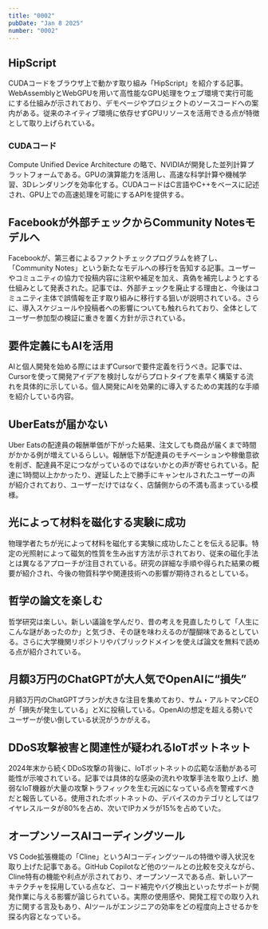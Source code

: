 ```yaml
---
title: "0002"
pubDate: "Jan 8 2025"
number: "0002"
---
```



## HipScript

CUDAコードをブラウザ上で動かす取り組み「HipScript」を紹介する記事。WebAssemblyとWebGPUを用いて高性能なGPU処理をウェブ環境で実行可能にする仕組みが示されており、デモページやプロジェクトのソースコードへの案内がある。従来のネイティブ環境に依存せずGPUリソースを活用できる点が特徴として取り上げられている。

<QuoteLink
  link="https://hipscript.lights0123.com/"
  text="Show HN: HipScript – Run CUDA in the Browser with WebAssembly and WebGPU / lights0123.com"
/>

### CUDAコード

Compute Unified Device Architecture の略で、NVIDIAが開発した並列計算プラットフォームである。GPUの演算能力を活用し、高速な科学計算や機械学習、3Dレンダリングを効率化する。CUDAコードはC言語やC++をベースに記述され、GPU上での高速処理を可能にするAPIを提供する。

## Facebookが外部チェックからCommunity Notesモデルへ

Facebookが、第三者によるファクトチェックプログラムを終了し、「Community Notes」という新たなモデルへの移行を告知する記事。ユーザーやコミュニティの協力で投稿内容に注釈や補足を加え、真偽を補完しようとする仕組みとして発表された。記事では、外部チェックを廃止する理由と、今後はコミュニティ主体で誤情報を正す取り組みに移行する狙いが説明されている。さらに、導入スケジュールや投稿者への影響についても触れられており、全体としてユーザー参加型の検証に重きを置く方針が示されている。

<QuoteLink
  link="https://about.fb.com/news/2025/01/ending-third-party-fact-checking/"
  text="Ending our third party fact-checking program and moving to Community Notes model / fb.com"
/>

## 要件定義にもAIを活用

AIと個人開発を始める際にはまずCursorで要件定義を行うべき。記事では、Cursorを使って開発アイデアを検討しながらプロトタイプを素早く構築する流れを具体的に示している。個人開発にAIを効果的に導入するための実践的な手順を紹介している内容。

<QuoteLink
  link="https://zenn.dev/yasuna/articles/9dadbcdc3be48d"
  text="AIと個人開発したくなったらまずCursorで要件定義だ！ / zenn.dev"
/>

## UberEatsが届かない

Uber Eatsの配達員の報酬単価が下がった結果、注文しても商品が届くまで時間がかかる例が増えているらしい。報酬低下が配達員のモチベーションや稼働意欲を削ぎ、配達員不足につながっているのではないかとの声が寄せられている。配達に1時間以上かかったり、遅延した上で勝手にキャンセルされたユーザーの声が紹介されており、ユーザーだけではなく、店舗側からの不満も高まっている模様。

<QuoteLink
  link="https://togetter.com/li/2492172"
  text="Uber Eatsの配達員の単価が下がり注文してもなかなか届かない事態になっているらしい / togetter.com"
/>

## 光によって材料を磁化する実験に成功

物理学者たちが光によって材料を磁化する実験に成功したことを伝える記事。特定の光照射によって磁気的性質を生み出す方法が示されており、従来の磁化手法とは異なるアプローチが注目されている。研究の詳細な手順や得られた結果の概要が紹介され、今後の物質科学や関連技術への影響が期待されるとしている。

<QuoteLink
  link="https://news.mit.edu/2025/physicists-magnetize-material-light-0107"
  text="Physicists Magnetize a Material with Light / news.mit.edu"
/>

## 哲学の論文を楽しむ

哲学研究は楽しい。新しい議論を学んだり、昔の考えを見直したりして「人生にこんな謎があったのか」と気づき、その謎を味わえるのが醍醐味であるとしている。さらに大学機関リポジトリやパブリックドメインを使えば論文を無料で読める点が紹介されている。

<QuoteLink
  link="https://lichtung.hatenablog.com/entry/2025/01/06/232043"
  text="哲学の論文をタダで読もう：趣味としての哲学研究のすすめ / lichtung.hatenablog.com"
/>

## 月額3万円のChatGPTが大人気でOpenAIに“損失”

月額3万円のChatGPTプランが大きな注目を集めており、サム・アルトマンCEOが「損失が発生している」とXに投稿している。OpenAIの想定を超える勢いでユーザーが使い倒している状況がうかがえる。

<QuoteLink
  link="https://www.itmedia.co.jp/news/articles/2501/06/news160.html"
  text="月額3万円のChatGPTが大人気でOpenAIに“損失”発生中 / ITmedia NEWS"
/>

## DDoS攻撃被害と関連性が疑われるIoTボットネット

2024年末から続くDDoS攻撃の背後に、IoTボットネットの広範な活動がある可能性が示唆されている。記事では具体的な感染の流れや攻撃手法を取り上げ、脆弱なIoT機器が大量の攻撃トラフィックを生む元凶になっている点を警戒すべきだと報告している。使用されたボットネットの、デバイスのカテゴリとしてはワイヤレスルータが80%を占め、次いでIPカメラが15%を占めていた。

<QuoteLink
  link="https://www.trendmicro.com/ja_jp/research/24/l/iot-botnet-activity-ddos-attacks.html"
  text="2024年末からのDDoS攻撃被害と関連性が疑われるIoTボットネットの大規模な活動を観測 / トレンドマイクロ セキュリティブログ"
/>

## オープンソースAIコーディングツール

VS Code拡張機能の「Cline」というAIコーディングツールの特徴や導入状況を取り上げた記事である。GitHub Copilotなど他のツールとの比較を交えながら、Cline特有の機能や利点が示されており、オープンソースである点、新しいアーキテクチャを採用している点など、コード補完やバグ検出といったサポートが開発作業に与える影響が論じられている。実際の使用感や、開発工程での取り入れ方に関する言及もあり、AIツールがエンジニアの効率をどの程度向上させるかを探る内容となっている。

<QuoteLink
  link="https://laiso.hatenablog.com/entry/2025/01/07/045009"
  text="ClineとAIコーディングツールの現状 / laiso.hatenablog.com"
/>
